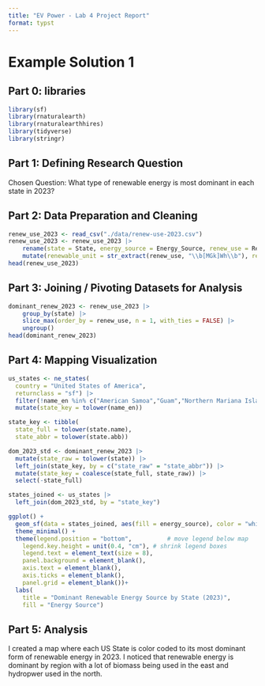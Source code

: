 ```yaml
---
title: "EV Power - Lab 4 Project Report"
format: typst
---
```


# Example Solution 1

## **Part 0: libraries**

```r
library(sf)
library(rnaturalearth)
library(rnaturalearthhires)
library(tidyverse)
library(stringr)
```

## **Part 1:** **Defining Research Question**

Chosen Question: What type of renewable energy is most dominant in each state in 2023?

## **Part 2: Data Preparation and Cleaning**

```r
renew_use_2023 <- read_csv("./data/renew-use-2023.csv")
renew_use_2023 <- renew_use_2023 |>
    rename(state = State, energy_source = Energy_Source, renew_use = Renewable_Use_2023) |>
    mutate(renewable_unit = str_extract(renew_use, "\\b[MGk]Wh\\b"), renew_use = as.numeric(str_extract(renew_use, "\\d+\\.?\\d*")))
head(renew_use_2023)
```

## **Part 3: Joining / Pivoting Datasets for Analysis**

```r
dominant_renew_2023 <- renew_use_2023 |>
    group_by(state) |>
    slice_max(order_by = renew_use, n = 1, with_ties = FALSE) |>
    ungroup()
head(dominant_renew_2023)
```

## **Part 4: Mapping Visualization**

```r
us_states <- ne_states(
  country = "United States of America",
  returnclass = "sf") |>
  filter(!name_en %in% c("American Samoa","Guam","Northern Mariana Islands","Puerto Rico","United States Virgin Islands")) |>
  mutate(state_key = tolower(name_en))

state_key <- tibble(
  state_full = tolower(state.name),
  state_abbr = tolower(state.abb))

dom_2023_std <- dominant_renew_2023 |>
  mutate(state_raw = tolower(state)) |>
  left_join(state_key, by = c("state_raw" = "state_abbr")) |>
  mutate(state_key = coalesce(state_full, state_raw)) |>
  select(-state_full)

states_joined <- us_states |>
  left_join(dom_2023_std, by = "state_key")

ggplot() +
  geom_sf(data = states_joined, aes(fill = energy_source), color = "white", linewidth = 0.2) + scale_fill_brewer(palette = "Set3", na.value = "grey90") +
  theme_minimal() +
  theme(legend.position = "bottom",          # move legend below map
    legend.key.height = unit(0.4, "cm"), # shrink legend boxes
    legend.text = element_text(size = 8),
    panel.background = element_blank(),
    axis.text = element_blank(),
    axis.ticks = element_blank(),
    panel.grid = element_blank())+
  labs(
    title = "Dominant Renewable Energy Source by State (2023)",
    fill = "Energy Source")

```

## **Part 5: Analysis**
I created a map where each US State is color coded to its most dominant form of renewable energy in 2023. I noticed that renewable energy is dominant by region with a lot of biomass being used in the east and hydropwer used in the north. 